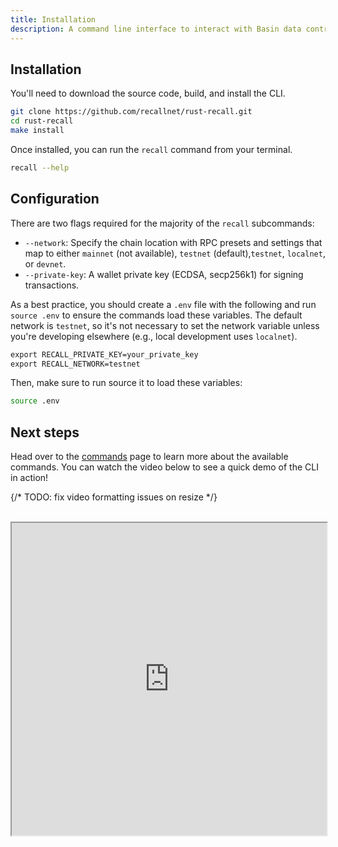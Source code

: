 ```yaml
---
title: Installation
description: A command line interface to interact with Basin data contracts and accounts.
---
```



<Steps>

<Step>

## Installation

You'll need to download the source code, build, and install the CLI.

```sh
git clone https://github.com/recallnet/rust-recall.git
cd rust-recall
make install
```

Once installed, you can run the `recall` command from your terminal.

```sh
recall --help
```

</Step>

<Step>

## Configuration

There are two flags required for the majority of the `recall` subcommands:

- `--network`: Specify the chain location with RPC presets and settings that map to either `mainnet`
  (not available), `testnet` (default),`testnet`, `localnet`, or `devnet`.
- `--private-key`: A wallet private key (ECDSA, secp256k1) for signing transactions.

As a best practice, you should create a `.env` file with the following and run `source .env` to
ensure the commands load these variables. The default network is `testnet`, so it's not necessary to
set the network variable unless you're developing elsewhere (e.g., local development uses
`localnet`).

```txt title=".env"
export RECALL_PRIVATE_KEY=your_private_key
export RECALL_NETWORK=testnet
```

Then, make sure to run source it to load these variables:

```sh
source .env
```

</Step>

</Steps>

## Next steps

Head over to the [commands](/basin/cli/commands) page to learn more about the available commands.
You can watch the video below to see a quick demo of the CLI in action!

{/* TODO: fix video formatting issues on resize */}

<div className="w-full">
  <br />
  <iframe
    className="w-full aspect-video"
    width="100%"
    height="500px"
    title="Basin CLI"
    src="https://drive.google.com/file/d/1_O3dwQsDrxarZcecwWhcbPEIgGKBR7Lk/preview"
    allow="accelerometer; autoplay; clipboard-write; encrypted-media; gyroscope; picture-in-picture"
    allowFullScreen
  />
</div>
